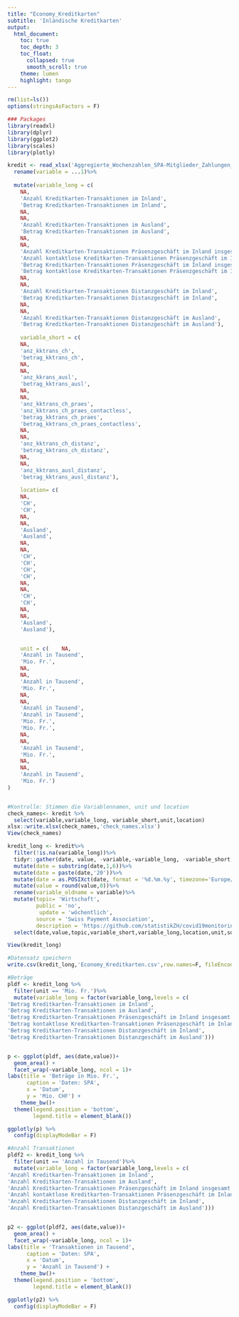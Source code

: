 ```yaml
---
title: "Economy_Kreditkarten"
subtitle: 'Inländische Kreditkarten'
output: 
  html_document:
    toc: true
    toc_depth: 3
    toc_float:
      collapsed: true
      smooth_scroll: true
    theme: lumen
    highlight: tango
---
```



```r
rm(list=ls())
options(stringsAsFactors = F)

### Packages 
library(readxl)
library(dplyr)
library(ggplot2)
library(scales)
library(plotly)
```

```r
kredit <- read_xlsx('Aggregierte_Wochenzahlen_SPA-Mitglieder_Zahlungen_mit_inländische Kredit....xlsx',sheet ='Tabelle1', skip=2) %>%
  rename(variable = ...1)%>%
  
  mutate(variable_long = c(
    NA, 
    'Anzahl Kreditkarten-Transaktionen im Inland',
    'Betrag Kreditkarten-Transaktionen im Inland',
    NA,
    NA,
    'Anzahl Kreditkarten-Transaktionen im Ausland',
    'Betrag Kreditkarten-Transaktionen im Ausland',
    NA,
    NA,
    'Anzahl Kreditkarten-Transaktionen Präsenzgeschäft im Inland insgesamt',
    'Anzahl kontaktlose Kreditkarten-Transaktionen Präsenzgeschäft im Inland',
    'Betrag Kreditkarten-Transaktionen Präsenzgeschäft im Inland insgesamt',
    'Betrag kontaktlose Kreditkarten-Transaktionen Präsenzgeschäft im Inland',
    NA,
    NA,
    'Anzahl Kreditkarten-Transaktionen Distanzgeschäft im Inland',
    'Betrag Kreditkarten-Transaktionen Distanzgeschäft im Inland',
    NA,
    NA,
    'Anzahl Kreditkarten-Transaktionen Distanzgeschäft im Ausland',
    'Betrag Kreditkarten-Transaktionen Distanzgeschäft im Ausland'),
    
    variable_short = c(
    NA, 
    'anz_kktrans_ch',
    'betrag_kktrans_ch',
    NA,
    NA,
    'anz_kkrans_ausl',
    'betrag_kktrans_ausl',
    NA,
    NA,
    'anz_kktrans_ch_praes',
    'anz_kktrans_ch_praes_contactless',
    'betrag_kktrans_ch_praes',
    'betrag_kktrans_ch_praes_contactless',
    NA,
    NA,
    'anz_kktrans_ch_distanz',
    'betrag_kktrans_ch_distanz',
    NA,
    NA,
    'anz_kktrans_ausl_distanz',
    'betrag_kktrans_ausl_distanz'),
    
    location= c(
    NA, 
    'CH',
    'CH',
    NA,
    NA,
    'Ausland',
    'Ausland',
    NA,
    NA,
    'CH',
    'CH',
    'CH',
    'CH',
    NA,
    NA,
    'CH',
    'CH',
    NA,
    NA,
    'Ausland',
    'Ausland'),


    unit = c(    NA, 
    'Anzahl in Tausend',
    'Mio. Fr.',
    NA,
    NA,
    'Anzahl in Tausend',
    'Mio. Fr.',
    NA,
    NA,
    'Anzahl in Tausend',
    'Anzahl in Tausend',
    'Mio. Fr.',
    'Mio. Fr.',
    NA,
    NA,
    'Anzahl in Tausend',
    'Mio. Fr.',
    NA,
    NA,
    'Anzahl in Tausend',
    'Mio. Fr.')
)


#Kontrolle: Stimmen die Variablennamen, unit und location
check_names<- kredit %>%
  select(variable,variable_long, variable_short,unit,location)
xlsx::write.xlsx(check_names,'check_names.xlsx')
View(check_names)

kredit_long <- kredit%>%
  filter(!is.na(variable_long))%>%
  tidyr::gather(date, value, -variable,-variable_long, -variable_short,-unit,-location) %>%
  mutate(date = substring(date,1,6))%>%
  mutate(date = paste(date,'20'))%>%
  mutate(date = as.POSIXct(date, format = '%d.%m.%y', timezone='Europe/Zurich'))%>%
  mutate(value = round(value,0))%>%
  rename(variable_oldname = variable)%>%
  mutate(topic= 'Wirtschaft',
         public = 'no',
          update = 'wöchentlich',
         source = 'Swiss Payment Association',
         description = 'https://github.com/statistikZH/covid19monitoring_economy_Kreditkarten')%>%
  select(date,value,topic,variable_short,variable_long,location,unit,source,update,public,description)

View(kredit_long)

#Datensatz speichern
write.csv(kredit_long,'Economy_Kreditkarten.csv',row.names=F, fileEncoding = "UTF-8")
```

```r

#Beträge
pldf <- kredit_long %>%
  filter(unit == 'Mio. Fr.')%>%
  mutate(variable_long = factor(variable_long,levels = c(
'Betrag Kreditkarten-Transaktionen im Inland',
'Betrag Kreditkarten-Transaktionen im Ausland',
'Betrag Kreditkarten-Transaktionen Präsenzgeschäft im Inland insgesamt',
'Betrag kontaktlose Kreditkarten-Transaktionen Präsenzgeschäft im Inland',
'Betrag Kreditkarten-Transaktionen Distanzgeschäft im Inland',
'Betrag Kreditkarten-Transaktionen Distanzgeschäft im Ausland')))


p <- ggplot(pldf, aes(date,value))+
  geom_area() +
  facet_wrap(~variable_long, ncol = 1)+
labs(title = 'Beträge in Mio. Fr.',
      caption = 'Daten: SPA',
      x = 'Datum',
      y = 'Mio. CHF') +
    theme_bw()+
  theme(legend.position = 'bottom',
        legend.title = element_blank())

ggplotly(p) %>%  
  config(displayModeBar = F)

#Anzahl Transaktionen
pldf2 <- kredit_long %>%
  filter(unit == 'Anzahl in Tausend')%>%
  mutate(variable_long = factor(variable_long,levels = c(
'Anzahl Kreditkarten-Transaktionen im Inland',
'Anzahl Kreditkarten-Transaktionen im Ausland',
'Anzahl Kreditkarten-Transaktionen Präsenzgeschäft im Inland insgesamt',
'Anzahl kontaktlose Kreditkarten-Transaktionen Präsenzgeschäft im Inland',
'Anzahl Kreditkarten-Transaktionen Distanzgeschäft im Inland',
'Anzahl Kreditkarten-Transaktionen Distanzgeschäft im Ausland')))


p2 <- ggplot(pldf2, aes(date,value))+
  geom_area() +
  facet_wrap(~variable_long, ncol = 1)+
labs(title = 'Transaktionen in Tausend',
      caption = 'Daten: SPA',
      x = 'Datum',
      y = 'Anzahl in Tausend') +
    theme_bw()+
  theme(legend.position = 'bottom',
        legend.title = element_blank())

ggplotly(p2) %>%  
  config(displayModeBar = F)
```

